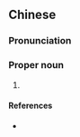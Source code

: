 ==Chinese==
{{zh-forms|s=盐水溪|type=21}}

===Pronunciation===
{{zh-pron
|m=Yánshuǐ Xī
|c=jim4 seoi2 kai1
|mn=Kiâm-chúi-khe
|cat=pn
}}

===Proper noun===
{{zh-proper noun}}

# {{w|Yanshui River}}

====References====
* {{thcwd|38041}}

{{zh-cat|Rivers}}